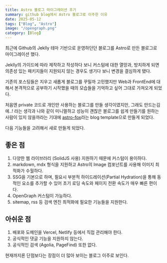 ```yaml
---
title: Astro 블로그 마이그레이션 후기
summary: github blog에서 Astro 블로그로 이주한 이유
date: 2025-05-12
tags: ["Blog", "Astro"]
image: "/opengraph.png"
category: [Blog]
---
```


최근에 Github의 Jeklly 테마 기반으로 운영하던던 블로그를 Astro로 만든 블로그로 마이그레이션 했다.

Jeklly의 가이드에 따라 제작하고 작성하다 보니 커스텀에 대한 열망과, 방치하게 되면 의존성 있는 패키지들이 지원되지 않는 경우도 생기다 보니 변경을 결심하게 됐다.

기존의 포스팅들은 지우고 새롭게 블로그를 꾸밀까 고민했지만 Web과 FrontEnd에 대해서 본격적으로 공부하기 시작했을 때의 모습들을 기억하고 싶어 그대로 가져오게 되었다.

처음엔 private 코드로 개인만 사용하는 블로그를 만들 생각이였지만, 그래도 만드는김에..! 라는 생각과 나와 같이 미니멀하고 성능이 괜찮은 블로그를 쉽게 만들기를
원하는 사람이 있지 않을까라는 기대에 [astro-fox](https://github.com/LimChaeJune/astro-fox)라는 blog template으로 만들게 되었다.

다음 기능들을 고려해서 새로 만들게 되었다.

## 좋은 점

1. 다양한 웹 라이브러리 (SolidJS 사용) 지원하기 때문에 커스텀이 용이하다.
2. markdown, mdx 형식을 지원하고 Astro의 Image 컴포넌트를 사용해 이미지 최적화가 수월하다.
3. SSG을 기본으로 하며, 필요시 부분적 하이드레이션(Partial Hydration)을 통해 동적인 요소를 추가할 수 있어 초기 로딩 속도와 페이지 전환 속도가 매우 빠른 편이다.
4. OpenGraph 커스텀이 가능하다.
5. sitemap, rss 등 검색 엔진 최적화에 필요한 기능들을 지원한다.

## 아쉬운 점

1. 배포와 도메인을 Vercel, Netlify 등에서 직접 관리해야 한다.
2. 공식적인 댓글 기능을 지원하지 않는다.
3. 공식적인 검색 (Agolia, PageFind) 또한 없다.

현재까지론 단점보다는 장점이 더 많아 보이는 블로그 이주로 보인다.
